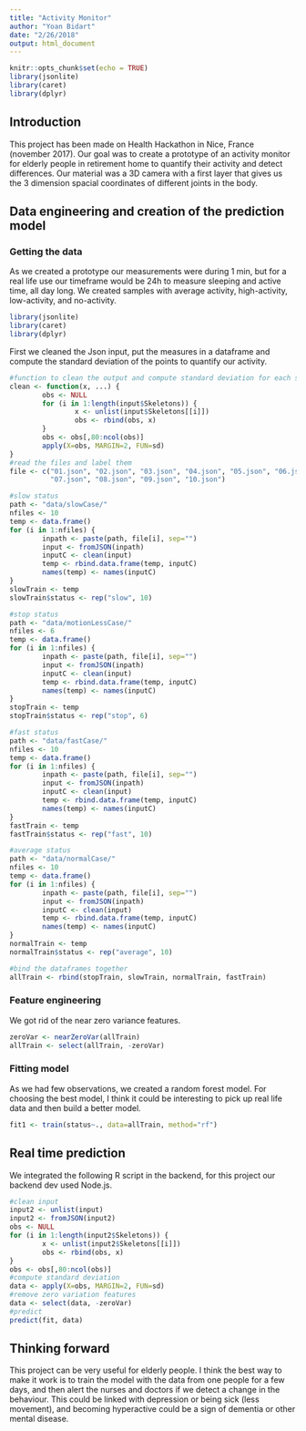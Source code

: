 ```yaml
---
title: "Activity Monitor"
author: "Yoan Bidart"
date: "2/26/2018"
output: html_document
---
```


```r
knitr::opts_chunk$set(echo = TRUE)
library(jsonlite)
library(caret)
library(dplyr)
```

## Introduction

This project has been made on Health Hackathon in Nice, France (november 2017). Our goal was to create a prototype of an activity monitor for elderly people in retirement home to quantify their activity and detect differences.
Our material was a 3D camera with a first layer that gives us the 3 dimension spacial coordinates of different joints in the body. 

## Data engineering and creation of the prediction model

### Getting the data
As we created a prototype our measurements were during 1 min, but for a real life use our timeframe would be 24h to measure sleeping and active time, all day long. We created samples with average activity, high-activity, low-activity, and no-activity.

```r
library(jsonlite)
library(caret)
library(dplyr)
```
First we cleaned the Json input, put the measures in a dataframe and compute the standard deviation of the points to quantify our activity. 
```r
#function to clean the output and compute standard deviation for each sample
clean <- function(x, ...) {
        obs <- NULL
        for (i in 1:length(input$Skeletons)) {
                x <- unlist(input$Skeletons[[i]])
                obs <- rbind(obs, x)
        }
        obs <- obs[,80:ncol(obs)]
        apply(X=obs, MARGIN=2, FUN=sd)
}
#read the files and label them
file <- c("01.json", "02.json", "03.json", "04.json", "05.json", "06.json",
          "07.json", "08.json", "09.json", "10.json")

#slow status
path <- "data/slowCase/"
nfiles <- 10
temp <- data.frame()
for (i in 1:nfiles) {
        inpath <- paste(path, file[i], sep="")
        input <- fromJSON(inpath)
        inputC <- clean(input)
        temp <- rbind.data.frame(temp, inputC)
        names(temp) <- names(inputC)
}
slowTrain <- temp
slowTrain$status <- rep("slow", 10)

#stop status
path <- "data/motionLessCase/"
nfiles <- 6
temp <- data.frame()
for (i in 1:nfiles) {
        inpath <- paste(path, file[i], sep="")
        input <- fromJSON(inpath)
        inputC <- clean(input)
        temp <- rbind.data.frame(temp, inputC)
        names(temp) <- names(inputC)
}
stopTrain <- temp
stopTrain$status <- rep("stop", 6)

#fast status
path <- "data/fastCase/"
nfiles <- 10
temp <- data.frame()
for (i in 1:nfiles) {
        inpath <- paste(path, file[i], sep="")
        input <- fromJSON(inpath)
        inputC <- clean(input)
        temp <- rbind.data.frame(temp, inputC)
        names(temp) <- names(inputC)
}
fastTrain <- temp
fastTrain$status <- rep("fast", 10)

#average status
path <- "data/normalCase/"
nfiles <- 10
temp <- data.frame()
for (i in 1:nfiles) {
        inpath <- paste(path, file[i], sep="")
        input <- fromJSON(inpath)
        inputC <- clean(input)
        temp <- rbind.data.frame(temp, inputC)
        names(temp) <- names(inputC)
}
normalTrain <- temp
normalTrain$status <- rep("average", 10)

#bind the dataframes together
allTrain <- rbind(stopTrain, slowTrain, normalTrain, fastTrain)
```

### Feature engineering
We got rid of the near zero variance features.
```r
zeroVar <- nearZeroVar(allTrain)
allTrain <- select(allTrain, -zeroVar)
```

### Fitting model
As we had few observations, we created a random forest model. For choosing the best model, I think it could be interesting to pick up real life data and then build a better model. 
```r
fit1 <- train(status~., data=allTrain, method="rf")
```

## Real time prediction
We integrated the following R script in the backend, for this project our backend dev used Node.js. 

```r
#clean input
input2 <- unlist(input)
input2 <- fromJSON(input2)
obs <- NULL
for (i in 1:length(input2$Skeletons)) {
        x <- unlist(input2$Skeletons[[i]])
        obs <- rbind(obs, x)
}
obs <- obs[,80:ncol(obs)]
#compute standard deviation
data <- apply(X=obs, MARGIN=2, FUN=sd)
#remove zero variation features
data <- select(data, -zeroVar)
#predict
predict(fit, data)
```

## Thinking forward
This project can be very useful for elderly people. I think the best way to make it work is to train the model with the data from one people for a few days, and then alert the nurses and doctors if we detect a change in the behaviour. This could be linked with depression or being sick (less movement), and becoming hyperactive could be a sign of dementia or other mental disease. 